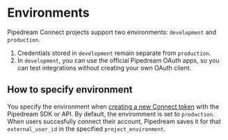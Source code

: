 # Environments

Pipedream Connect projects support two environments: `development` and `production`.

1. Credentials stored in `development` remain separate from `production`.
2. In `development`, you can use the official Pipedream OAuth apps, so you can test integrations without creating your own OAuth client.

## How to specify environment

You specify the environment when [creating a new Connect token](/connect/api/#create-a-new-token) with the Pipedream SDK or API. By default, the enviromment is set to `production`. When users succesfully connect their account, Pipedream saves it for that `external_user_id` in the specified `project_environment`.

